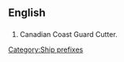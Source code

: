 {{wikipedia|Canadian Coast Guard Ship}}
==English==
==={{initialism}}===
#Canadian Coast Guard Cutter.

[[Category:Ship prefixes]]